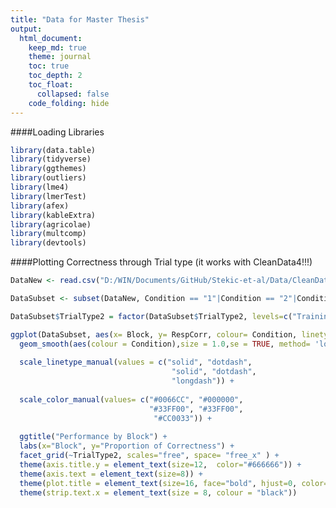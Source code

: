 ```yaml
---
title: "Data for Master Thesis"
output: 
  html_document:
    keep_md: true
    theme: journal
    toc: true
    toc_depth: 2
    toc_float: 
      collapsed: false
    code_folding: hide
---
```


####Loading Libraries
```r
library(data.table)
library(tidyverse)
library(ggthemes)
library(outliers)
library(lme4)
library(lmerTest)
library(afex)
library(kableExtra)
library(agricolae)
library(multcomp)
library(devtools)
```

####Plotting Correctness through Trial type (it works with CleanData4!!!)
```r

DataNew <- read.csv("D:/WIN/Documents/GitHub/Stekic-et-al/Data/CleanData4.csv")

DataSubset <- subset(DataNew, Condition == "1"|Condition == "2"|Condition == "3A"|Condition == "10"| Condition == "9")

DataSubset$TrialType2 = factor(DataSubset$TrialType2, levels=c("Training","Testing-Old","Testing-New"), labels=c("Training","Testing-Old","Testing-New")) 

ggplot(DataSubset, aes(x= Block, y= RespCorr, colour= Condition, linetype = Condition)) + 
  geom_smooth(aes(colour = Condition),size = 1.0,se = TRUE, method= 'loess', formula =  y~x)+
  
  scale_linetype_manual(values = c("solid", "dotdash",
                                    "solid", "dotdash",
                                    "longdash")) +
  
  scale_color_manual(values= c("#0066CC", "#000000",
                               "#33FF00", "#33FF00", 
                                "#CC0033")) +
                               
  ggtitle("Performance by Block") +
  labs(x="Block", y="Proportion of Correctness") +
  facet_grid(~TrialType2, scales="free", space= "free_x" ) +
  theme(axis.title.y = element_text(size=12,  color="#666666")) +
  theme(axis.text = element_text(size=8)) +
  theme(plot.title = element_text(size=16, face="bold", hjust=0, color="#666666")) +
  theme(strip.text.x = element_text(size = 8, colour = "black"))

```